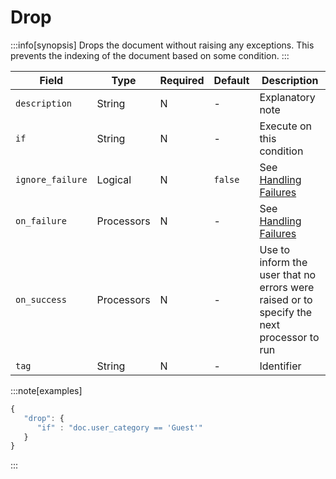 # Drop

:::info[synopsis]
Drops the document without raising any exceptions. This prevents the indexing of the document based on some condition.
:::

|Field|Type|Required|Default|Description|
|---|---|---|---|---|
|`description`|String|N|-|Explanatory note|
|`if`|String|N|-|Execute on this condition|
|`ignore_failure`|Logical|N|`false`|See [Handling Failures](../handling-failures.mdx)|
|`on_failure`|Processors|N|-|See [Handling Failures](../handling-failures.mdx)|
|`on_success`|Processors|N|-|Use to inform the user that no errors were raised or to specify the next processor to run|
|`tag`|String|N|-|Identifier|

:::note[examples]
```js
{
   "drop": {
      "if" : "doc.user_category == 'Guest'"
   }
}
```
:::
